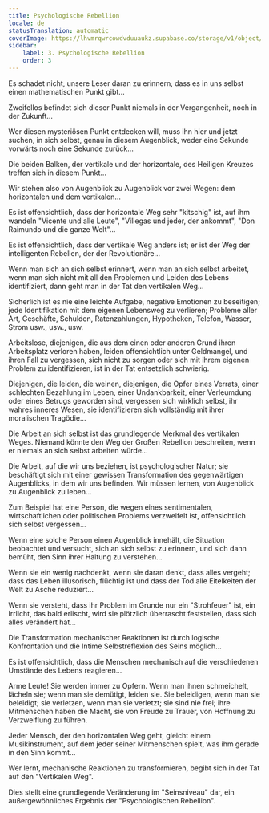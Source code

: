 ```yaml
---
title: Psychologische Rebellion
locale: de
statusTranslation: automatic
coverImage: https://lhvmrqwrcowdvduuaukz.supabase.co/storage/v1/object/public/strapi-uploads/small_cover-tratado-de-psicologia-revolucionaria.webp-5e15e1cec4e0ebebcde5d7fc7565d8fd.webp
sidebar:
    label: 3. Psychologische Rebellion
    order: 3
---
```

Es schadet nicht, unsere Leser daran zu erinnern, dass es in uns selbst einen mathematischen Punkt gibt...

Zweifellos befindet sich dieser Punkt niemals in der Vergangenheit, noch in der Zukunft...

Wer diesen mysteriösen Punkt entdecken will, muss ihn hier und jetzt suchen, in sich selbst, genau in diesem Augenblick, weder eine Sekunde vorwärts noch eine Sekunde zurück...

Die beiden Balken, der vertikale und der horizontale, des Heiligen Kreuzes treffen sich in diesem Punkt...

Wir stehen also von Augenblick zu Augenblick vor zwei Wegen: dem horizontalen und dem vertikalen...

Es ist offensichtlich, dass der horizontale Weg sehr "kitschig" ist, auf ihm wandeln "Vicente und alle Leute", "Villegas und jeder, der ankommt", "Don Raimundo und die ganze Welt"...

Es ist offensichtlich, dass der vertikale Weg anders ist; er ist der Weg der intelligenten Rebellen, der der Revolutionäre...

Wenn man sich an sich selbst erinnert, wenn man an sich selbst arbeitet, wenn man sich nicht mit all den Problemen und Leiden des Lebens identifiziert, dann geht man in der Tat den vertikalen Weg...

Sicherlich ist es nie eine leichte Aufgabe, negative Emotionen zu beseitigen; jede Identifikation mit dem eigenen Lebensweg zu verlieren; Probleme aller Art, Geschäfte, Schulden, Ratenzahlungen, Hypotheken, Telefon, Wasser, Strom usw., usw., usw.

Arbeitslose, diejenigen, die aus dem einen oder anderen Grund ihren Arbeitsplatz verloren haben, leiden offensichtlich unter Geldmangel, und ihren Fall zu vergessen, sich nicht zu sorgen oder sich mit ihrem eigenen Problem zu identifizieren, ist in der Tat entsetzlich schwierig.

Diejenigen, die leiden, die weinen, diejenigen, die Opfer eines Verrats, einer schlechten Bezahlung im Leben, einer Undankbarkeit, einer Verleumdung oder eines Betrugs geworden sind, vergessen sich wirklich selbst, ihr wahres inneres Wesen, sie identifizieren sich vollständig mit ihrer moralischen Tragödie...

Die Arbeit an sich selbst ist das grundlegende Merkmal des vertikalen Weges. Niemand könnte den Weg der Großen Rebellion beschreiten, wenn er niemals an sich selbst arbeiten würde...

Die Arbeit, auf die wir uns beziehen, ist psychologischer Natur; sie beschäftigt sich mit einer gewissen Transformation des gegenwärtigen Augenblicks, in dem wir uns befinden. Wir müssen lernen, von Augenblick zu Augenblick zu leben...

Zum Beispiel hat eine Person, die wegen eines sentimentalen, wirtschaftlichen oder politischen Problems verzweifelt ist, offensichtlich sich selbst vergessen...

Wenn eine solche Person einen Augenblick innehält, die Situation beobachtet und versucht, sich an sich selbst zu erinnern, und sich dann bemüht, den Sinn ihrer Haltung zu verstehen...

Wenn sie ein wenig nachdenkt, wenn sie daran denkt, dass alles vergeht; dass das Leben illusorisch, flüchtig ist und dass der Tod alle Eitelkeiten der Welt zu Asche reduziert...

Wenn sie versteht, dass ihr Problem im Grunde nur ein "Strohfeuer" ist, ein Irrlicht, das bald erlischt, wird sie plötzlich überrascht feststellen, dass sich alles verändert hat...

Die Transformation mechanischer Reaktionen ist durch logische Konfrontation und die Intime Selbstreflexion des Seins möglich...

Es ist offensichtlich, dass die Menschen mechanisch auf die verschiedenen Umstände des Lebens reagieren...

Arme Leute! Sie werden immer zu Opfern. Wenn man ihnen schmeichelt, lächeln sie; wenn man sie demütigt, leiden sie. Sie beleidigen, wenn man sie beleidigt; sie verletzen, wenn man sie verletzt; sie sind nie frei; ihre Mitmenschen haben die Macht, sie von Freude zu Trauer, von Hoffnung zu Verzweiflung zu führen.

Jeder Mensch, der den horizontalen Weg geht, gleicht einem Musikinstrument, auf dem jeder seiner Mitmenschen spielt, was ihm gerade in den Sinn kommt...

Wer lernt, mechanische Reaktionen zu transformieren, begibt sich in der Tat auf den "Vertikalen Weg".

Dies stellt eine grundlegende Veränderung im "Seinsniveau" dar, ein außergewöhnliches Ergebnis der "Psychologischen Rebellion".

